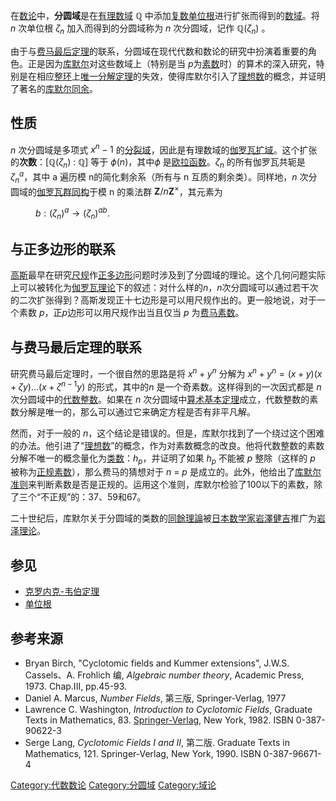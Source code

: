 {{NoteTA
|G1 = Math
|1 = zh-cn:域; zh-tw:體;
}}
在[[数论|数论]]中，'''分圆域'''是在[[有理数|有理数域]] <math>\mathbb{Q}</math> 中添加[[复数_(数学)|复数]][[单位根|单位根]]进行扩张而得到的[[数域|数域]]。将 <math>n</math> 次单位根 <math>\zeta_n</math> 加入而得到的分圆域称为 <math>n</math> 次分圆域，记作 <math>\mathbb{Q}(\zeta_{n})</math> 。

由于与[[费马最后定理|费马最后定理]]的联系，分圆域在现代代数和数论的研究中扮演着重要的角色。正是因为[[恩斯特·库默尔|库默尔]]对这些数域上（特别是当 ''p''为[[素数|素数]]时）的算术的深入研究，特别是在相应[[整环|整环]]上[[算术基本定理|唯一分解定理]]的失效，使得库默尔引入了[[理想数|理想数]]的概念，并证明了著名的[[库默尔同余|库默尔同余]]。

== 性质==

<math>n</math> 次分圆域是多项式 <math>x^n-1</math> 的[[分裂域|分裂域]]，因此是有理数域的[[伽罗瓦扩张|伽罗瓦扩域]]。这个扩张的'''次数'''：<math>[ \mathbb{Q}(\zeta_n) \ : \ \mathbb{Q}]</math> 等于 <math>\phi(n)</math>，其中<math>\phi</math> 是[[欧拉函数|欧拉函数]]。<math>\zeta_n</math> 的所有伽罗瓦共轭是<math>{\zeta^a_n}</math>，其中 a 遍历模 n的简化剩余系（所有与 n 互质的剩余类）。同样地，<math>n</math> 次分圆域的[[伽罗瓦群|伽罗瓦群]][[同构|同构]]于模 n 的乘法群 <math> \mathbf{Z} /n\mathbf{Z}^{\times}</math>，其元素为
: <math>b:(\zeta _n)^a \to (\zeta _n)^{ab}.</math>

== 与正多边形的联系==

[[高斯|高斯]]最早在研究[[尺规作图|尺规]]作[[正多边形|正多边形]]问题时涉及到了分圆域的理论。这个几何问题实际上可以被转化为[[伽罗瓦理论|伽罗瓦理论]]下的叙述：对什么样的''n''，''n''次分圆域可以通过若干次的二次扩张得到？高斯发现正十七边形是可以用尺规作出的。更一般地说，对于一个素数 ''p''，正''p''边形可以用尺规作出当且仅当 ''p'' 为[[费马素数|费马素数]]。

== 与费马最后定理的联系==

研究费马最后定理时，一个很自然的思路是将 <math>x^n+y^n</math> 分解为 <math>x^n+y^n=(x+y)(x+\zeta y) \ldots (x+\zeta^{n-1}y)</math> 的形式，其中的''n'' 是一个奇素数。这样得到的一次因式都是 ''n'' 次分圆域中的[[代数整数|代数整数]]。如果在 ''n'' 次分圆域中[[算术基本定理|算术基本定理]]成立，代数整数的素数分解是唯一的，那么可以通过它来确定方程是否有非平凡解。

然而，对于一般的 ''n''，这个结论是错误的。但是，库默尔找到了一个绕过这个困难的办法。他引进了“[[理想数|理想数]]”的概念，作为对素数概念的改良。他将代数整数的素数分解不唯一的概念量化为[[理想類群|类数]]：''h<sub>p</sub>''，并证明了如果 ''h<sub>p</sub>'' 不能被 ''p'' 整除（这样的 ''p'' 被称为[[正规素数|正规素数]]），那么费马的猜想对于 ''n'' = ''p'' 是成立的。此外，他给出了[[库默尔准则|库默尔准则]]来判断素数是否是正规的。运用这个准则，库默尔检验了100以下的素数，除了三个“不正规”的：37、59和67。

二十世纪后，库默尔关于分圆域的类数的[[同餘理論|同餘理論]]被[[日本|日本]][[数学家|数学家]][[岩澤健吉|岩澤健吉]]推广为[[岩泽理论|岩泽理论]]。

==参见==
*[[克罗内克-韦伯定理|克罗内克-韦伯定理]]
*[[单位根|单位根]]

==参考来源==
* Bryan Birch, "Cyclotomic fields and Kummer extensions", J.W.S. Cassels、A. Frohlich 编, ''Algebraic number theory'', Academic Press, 1973.  Chap.III, pp.45-93.
* Daniel A. Marcus, ''Number Fields'', 第三版, Springer-Verlag, 1977
* Lawrence C. Washington, ''Introduction to Cyclotomic Fields'', Graduate Texts in Mathematics, 83. [[Springer-Verlag|Springer-Verlag]], New York, 1982. ISBN 0-387-90622-3
* Serge Lang, ''Cyclotomic Fields I and II'', 第二版. Graduate Texts in Mathematics, 121. Springer-Verlag, New York, 1990. ISBN 0-387-96671-4

[[Category:代数数论|Category:代数数论]]
[[Category:分圆域|Category:分圆域]]
[[Category:域论|Category:域论]]